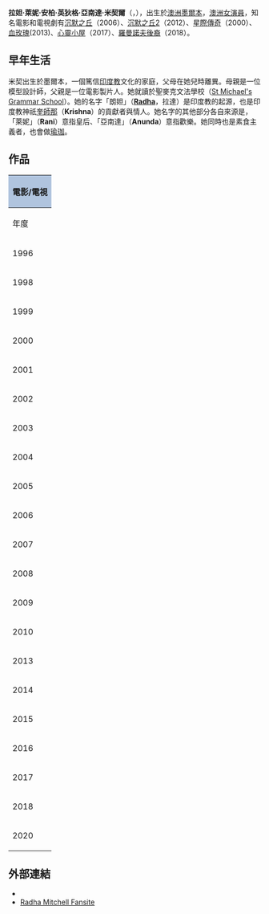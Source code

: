 {{Link style|time=2015-12-11T09:12:52+00:00}}
{{noteTA
|G1=Show
|G2=Movie
|T=zh-tw:朗妲·米契;zh-hk:莉達·美雪;zh-cn:拉妲·米契尔;
|1=zh-tw:朗妲;zh-hk:莉達;zh-cn:拉妲;
|2=zh-tw:米契;zh-hk:美雪;zh-cn:米契尔;
}}
'''拉妲·萊妮·安柏·英狄格·亞南達·米契爾'''（{{lang-en|Radha Rani Amber Indigo Anunda Mitchell}}，{{bd|1973年|11月12日}}），出生於[[澳大利亚|澳洲]][[墨尔本|墨爾本]]，[[澳大利亚|澳洲]][[演員|女演員]]，知名電影和電視劇有[[寂静岭_(电影)|沉默之丘]]（2006）、[[沉默之丘：啟示錄3D|沉默之丘2]]（2012）、[[星際傳奇|星際傳奇]]（2000）、[[血玫瑰_(美国电视剧)|血玫瑰]](2013)、[[天堂小屋|心靈小屋]]（2017）、[[羅曼諾夫後裔|羅曼諾夫後裔]]（2018）。

{{藝人
| 姓名 = 拉妲·米契爾<br />Radha Mitchell
| 類型 = 女演員
| 圖片 = Radha Mitchell 2, 2012.jpg
| 圖片尺寸 = 
| 圖片簡介 = 米契爾在[[澳大利亞|澳大利亞]][[悉尼|雪梨]] 2012年1月的AACTA獎
| 英文名 = Radha Mitchell
| 國籍 = {{澳大利亞}}
| 民族 = [[澳洲人|澳洲人]]
| 出生名 = Radha Rani Amber Indigo Anunda Mitchell
| 出生日期 = {{Birth date and age|df=y|1973|11|12}}
| 出生地點 = {{AUS}}[[維多利亞|維多利亞]][[墨爾本|墨爾本]]
| 職業 = [[演員|演員]]
| 語言 = [[英文|英文]]
| 教育程度 = 聖麥克文法學校
| 宗教信仰 = [[印度教|印度教]]
| 父母 = 父親：諾曼·米謝爾 <br>母親：阿德里安娜·米謝爾
| 代表作 = 《[[沉默之丘|沉默之丘]]》（2006）<br>《[[沉默之丘2|沉默之丘2]]》（2012）<br>《[[愛的路上五個人|愛的路上五個人]]》（1996）<br>《[[星際傳奇|星際傳奇]]》（2000）<br>《[[血玫瑰|血玫瑰]]》（2013）<br>《[[心靈小屋|心靈小屋]]》（2017）<br>《[[羅曼諾夫後裔|羅曼諾夫後裔]]》（2018）
| 著名角色 = 蘿絲·妲·希爾瓦（沉默之丘）、（沉默之丘2）
| 活躍年代 = 1988年至今
}}

== 早年生活 ==
米契出生於墨爾本，一個篤信[[印度教|印度教]]文化的家庭，父母在她兒時離異。母親是一位模型設計師，父親是一位電影製片人。她就讀於聖麥克文法學校（[[:en:St_Michael's_Grammar_School|St Michael's Grammar School]]）。她的名字「朗妲」（[[:en:Radha|'''Radha''']]，拉達）是印度教的起源，也是印度教神祇[[黑天|奎師那]]（'''Krishna'''）的貢獻者與情人。她名字的其他部分各自來源是，「萊妮」（'''Rani'''）意指皇后、「亞南達」（'''Anunda'''）意指歡樂。她同時也是素食主義者，也會做[[瑜珈|瑜珈]]。

== 作品 ==
{| border="2" cellpadding="4" cellspacing="0" style="margin: 1em 1em 1em 0; background: #f9f9f9; border: 1px #aaa solid; border-collapse: collapse;" 
|- bgcolor="#CCCCCC" align="center"
! colspan="4" style="background: LightSteelBlue;" | 電影/電視
|- bgcolor="#CCCCCC" align="center"
! 年度
! 影片
! 角色
! 備註
|-
| rowspan="1"|1996
| 愛的路上五個人<br>''[[:en:Love_and_Other_Catastrophes|Love and Other Catastrophes]]''
| Danni
| 
|-
| rowspan="2"|1998
| 高檔貨<br>''[[:en:High_Art|High Art]]''
| Syd
|
|-
| ''Cleopatra's Second Husband''
| Sophie
| 
|-
| rowspan="2"|1999
| ''[[:en:Sleeping_Beauties|Sleeping Beauties]]''
| Cindy
| [[短片|短片]]
|-
| ''Kick''
| Tamara Spencer 
| 
|-
| rowspan="3"|2000
| ''[[:en:Everything_Put_Together|Everything Put Together]]''
| Angie 
| 
|-
| [[星際傳奇|星際傳奇]]<br>''Pitch Black''
| Carolyn Fry
| 
|-
| ''Cowboys and Angels''
| Jo Jo
|
|-
| rowspan="4" |2001
| ''Ten Tiny Love Stories'' 
| Herself
|
|-
| ''Nobody's Baby''
| Shauna Louise
|
|-
| 陌路殺機<br>''[[:en:When_Strangers_Appear|When Strangers Appear]]''
| Beth
|
|-
|Uprising 
|Mira Fuchrer
|
|-
| rowspan="3"|2002
| 致命獵殺<br>''[[:en:Dead_Heat_(2002_film)|Dead Heat]]''
| Charlotte LaMarr
|
|- 
| [[絕命鈴聲|絕命鈴聲]]<br>''[[:en:Phone_Booth_(film)|Phone Booth]]''
| Kelly Shepard
|
|-
| ''Four Reasons''
| Girl
|
|-
| rowspan="1"|2003
| 鬼府來客<br>''[https://en.m.wikipedia.org/wiki/Visitors_(2003_film) Visitors] {{Wayback|url=https://en.m.wikipedia.org/wiki/Visitors_(2003_film) |date=20190830091354 }}'' 
| Georgia Perry
|
|-
| rowspan="2"|2004
| [[火線救援|火線救援]]<br>''[[:en:Man_on_Fire_(2004_film)|Man on Fire]]''
| Lisa Martin Ramos
|
|-
| [[尋找新樂園|尋找新樂園]]<br>''Finding Neverland'' 
| Mary Ansell Barrie
|
|-
| rowspan="2"|2005
| 雙面瑪琳達<br>''[[:en:Melinda_and_Melinda|Melinda and Melinda]]''
| Melinda
|
|-
| 愛與我同行<br>''[[:en:Mozart_and_the_Whale|Mozart and the Whale]]''
| Isabelle Sorenson 
|
|-
| rowspan="2"|2006
| [[寂静岭_(电影)|-{zh-cn:寂静岭;zh-hk:鬼魅山房;zh-tw:沉默之丘}-]]<br>''Silent Hill''
| 蘿絲，2012續集《沉默之丘：啟示錄3D》客串同角色
| 
|-
| [[致命核料_(電影)|致命核料]]<br>''The Half Life of Timofey Berezin (Pu-239)''
| Marina
|
|-
| rowspan="2"|2007
| 愛情盛宴<br>''[[:en:Feast_of_Love|Feast of Love]]''
| Diana Croce
|
|-
| 邪鱷禁區<br>''[[:en:Rogue_(film)|Rogue]]''
| Kate Ryan
|
|-
| rowspan="3"|2008
| 上帝在我家<br>''[[:en:Henry_Poole_Is_Here|Henry Poole Is Here]]''
| Dawn Stupek
|
|-
| [[戰火逃城|-{zh-tw:黃石任務;zh-hans:战火逃城;}-]]<br>''The Children of Huang Shi'' 
| Lee Pearson
|
|-
| ''What We Take from Each Other''
| Thief of Hearts
| [[短片|短片]]
|-
| rowspan="3"|2009
| 偷天密碼<br>''[[:en:Thick_as_Thieves_(2009_film)|Thick as Thieves]]''
| Alexandra Korolenko 
|
|-
| [[獵殺代理人|獵殺代理人]]<br>''[[偽能叛變|Surrogates]]''
| Agent Jennifer Peters
|
|-
| ''The Waiting City''
| Fiona Simmons
| 
|-
| rowspan="1"|2010
|屍心瘋<br>''[[:en:The_Crazies_(2010_film)|The Crazies]]''
| Judy Dutton
| 
|-
| rowspan="5" |2013
| [[全面攻佔：倒數救援|全面攻佔：倒數救援]]<br />Olympus Has Fallen
| Leah Banning
|
|-
|Evidence
| Detective Burquez
|
|-
| The Frozen Ground
| Allie Halcombe
|
|-
| Gus
(Expecting )
| Lizzie
|
|-
|[[血玫瑰_(美国电视剧)|血玫瑰]]
Red Widow
|Marta Walraven
|主角
|-
| rowspan="2" |2014
|Fugly!
| Lara
|
|-rowspan="6"|2014
| Bird People
| Elisabeth Newman
|
|-
|-
|2015
|''Looking for Grace''
|Denise
|
|-
| rowspan="4" |2016
|''[[全面攻佔2：倫敦救援|全面攻占2：倫敦救援]]''
London Has Fallen
|Leah Banning
|
|-
|黑暗來臨
The

Darkness
|Bronny Taylor
|
|-
|''Whoever Was Using This Bed''
|Iris
|短片
|-
|''Sacrifice''
|Tora Hamilton
|
|-
| rowspan="2" |2017
|[[天堂小屋|心靈小屋]]
The Shack
|Nan
|
|-
|[[西镇警魂|西鎮警魂]]
Longmire
|Alex Graham
|第6季                                                       第15集
|-
| rowspan="4" |2018
|''Swinging Safari''
|Jo Jones
|
|-
|Celeste
|Celeste
|
|-
|The World Without You
|Lily
|
|-
|[[羅曼諾夫後裔|羅曼諾夫後裔]]
The

romanoffs
|Victoria Hayward
|第6集
|-
| rowspan="4" |2020
|[[法律与秩序：特殊受害者|法律與秩序：特殊受害者]]

Law and order:Special Victim Unit 
|Luna Prasada
|第21季

第15集
|-
|補魔網
Dreamkatcher
|Gail
|
|-
|2 Hearts
|Leslie 
|
|-
|Run Hide Fight 
|Jennifer Hull
|
|}

== 外部連結 ==
*{{imdb name|id=0593664|name=Radha Mitchell}}
* [https://web.archive.org/web/20090502050334/http://radhascorner.com/ Radha Mitchell Fansite]

{{Authority control}}
{{DEFAULTSORT:Mitchell, Radha}}